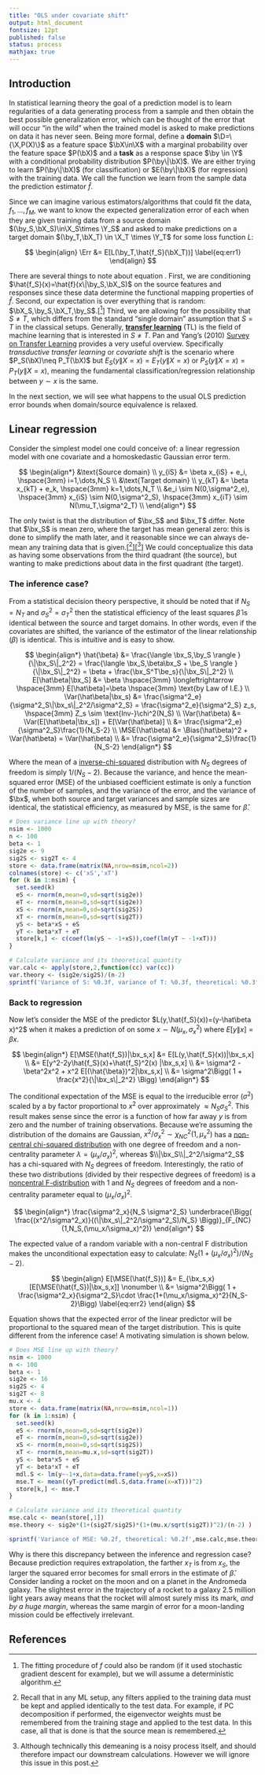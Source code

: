 ---
title: "OLS under covariate shift"
output: html_document
fontsize: 12pt
published: false
status: process
mathjax: true
---

$$
\newcommand{\be}{\boldsymbol{e}}
\newcommand{\bx}{\boldsymbol{x}}
\newcommand{\bX}{\boldsymbol{X}}
\newcommand{\by}{\boldsymbol{y}}
\newcommand{\bY}{\boldsymbol{Y}}
\newcommand{\bz}{\boldsymbol{z}}
\newcommand{\br}{\boldsymbol{r}}
\newcommand{\N}{\mathcal{N}}
\newcommand{\D}{\mathcal{D}}
\newcommand{\Y}{\mathcal{Y}}
\newcommand{\X}{\mathcal{X}}
\newcommand{\bmu}{\boldsymbol{\mu}}
\newcommand{\bpi}{\boldsymbol{\pi}}
\newcommand{\bSig}{\boldsymbol{\Sigma}}
\newcommand{\Err}{\text{Err}}
\newcommand{\Var}{\text{Var}}
\newcommand{\MSE}{\text{MSE}}
\newcommand{\Bias}{\text{Bias}}
$$

## Introduction

In statistical learning theory the goal of a prediction model is to learn regularities of a data generating process from a sample and then obtain the best possible generalization error, which can be thought of the error that will occur "in the wild" when the trained model is asked to make predictions on data it has never seen. Being more formal, define a **domain** $\D=\{\X,P(X)\}$ as a feature space $\bX\in\X$ with a marginal probability over the feature space $P(\bX)$ and a **task** as a response space $\by \in \Y$ with a conditional probability distribution $P(\by\|\bX)$. We are either trying to learn $P(\by\|\bX)$ (for classification) or $E(\by\|\bX)$ (for regression) with the training data. We call the function we learn from the sample data the prediction estimator $\hat{f}$.

Since we can imagine various estimators/algorithms that could fit the data, $f_1,\dots,f_M$, we want to know the expected generalization error of each when they are given training data from a source domain $(\by_S,\bX_S)\in\X_S\times \Y_S$ and asked to make predictions on a target domain $(\by_T,\bX_T) \in \X_T \times \Y_T$  for some loss function $L$:


$$
\begin{align}
\Err &= E[L(\by_T,\hat{f_S}(\bX_T))] \label{eq:err1}
\end{align}
$$

There are several things to note about equation \eqref{eq:err1}. First, we are conditioning $\hat{f_S}(x)=\hat{f}(x\|\by_S,\bX_S)$ on the source features and responses since these data determine the functional mapping properties of $\hat{f}$. Second, our expectation is over everything that is random: $\bX_S,\by_S,\bX_T,\by_S$.[[^1]] Third, we are allowing for the possibility that $S\neq T$, which differs from the standard "single domain" assumption that $S=T$ in the classical setups. Generally,  [**transfer learning**](https://en.wikipedia.org/wiki/Transfer_learning) (TL) is the field of machine learning that is interested in $S\neq T$. Pan and Yang's (2010) [Survey on Transfer Learning](http://ieeexplore.ieee.org/document/5288526/) provides a very useful overview. Specifically *transductive transfer learning* or *covariate shift* is the scenario where $P_S(\bX)\neq P_T(\bX)$ but $E_S(y\|X=x)=E_T(y\|X=x)$ or $P_S(y\|X=x)=P_T(y\|X=x)$, meaning the fundamental classification/regression relationship between $y \sim x$ is the same.

In the next section, we will see what happens to the usual OLS prediction error bounds when domain/source equivalence is relaxed.


## Linear regression

Consider the simplest model one could conceive of: a linear regression model with one covariate and a homoskedastic Gaussian error term.

$$
\begin{align*}
&\text{Source domain} \\
y_{iS} &= \beta x_{iS} + e_i, \hspace{3mm} i=1,\dots,N_S  \\
&\text{Target domain} \\
y_{kT} &= \beta x_{kT} + e_k, \hspace{3mm} k=1,\dots,N_T  \\
&e_i \sim N(0,\sigma^2_e), \hspace{3mm} x_{iS} \sim N(0,\sigma^2_S), \hspace{3mm} x_{iT} \sim N(\mu_T,\sigma^2_T) \\
\end{align*}
$$

The only twist is that the distribution of $\bx_S$ and $\bx_T$ differ. Note that $\bx_S$ is mean zero, where the target has mean general zero: this is done to simplify the math later, and it reasonable since we can always de-mean any training data that is given.[[^2]][[^3]] We could conceptualize this data as having some observations from the third quadrant (the source), but wanting to make predictions about data in the first quadrant (the target).


### The inference case?

From a statistical decision theory perspective, it should be noted that if $N_S=N_T$ and $\sigma^2_S=\sigma^2_T$ then the statistical efficiency of the least squares $\hat\beta$ is identical between the source and target domains. In other words, even if the covariates are shifted, the variance of the estimator of the linear relationship ($\beta$) is identical. This is intuitive and is easy to show.

$$
\begin{align*}
\hat{\beta} &=  \frac{\langle \bx_S,\by_S \rangle }{\|\bx_S\|_2^2} = \frac{\langle \bx_S,\beta\bx_S + \be_S \rangle }{\|\bx_S\|_2^2} = \beta + \frac{\bx_S^T\be_s}{\|\bx_S\|_2^2} \\
E[\hat\beta|\bx_S] &= \beta \hspace{3mm} \longleftrightarrow \hspace{3mm} E[\hat\beta]=\beta \hspace{3mm} \text{by Law of I.E.} \\
\Var(\hat\beta|\bx_s) &= \frac{\sigma^2_e}{\sigma^2_S\|\bx_s\|_2^2/\sigma^2_S} =  \frac{\sigma^2_e}{\sigma^2_S} z_s, \hspace{3mm} Z_s \sim \text{Inv-}\chi^2(N_S) \\
\Var(\hat\beta) &= \Var(E[\hat\beta|\bx_s]) + E[\Var(\hat\beta)] \\
&= \frac{\sigma^2_e}{\sigma^2_S}\frac{1}{N_S-2} \\ 
\MSE(\hat\beta) &= \Bias(\hat\beta)^2 + \Var(\hat\beta) = \Var(\hat\beta) \\
&= \frac{\sigma^2_e}{\sigma^2_S}\frac{1}{N_S-2}
\end{align*}
$$

Where the mean of a [inverse-chi-squared](https://en.wikipedia.org/wiki/Inverse-chi-squared_distribution) distribution with $N_S$ degrees of freedom is simply $1/(N_S-2)$. Because the variance, and hence the mean-squared error (MSE) of the unbiased coefficient estimate is only a function of the number of samples, and the variance of the error, and the variance of $\bx$, when both source and target variances and sample sizes are identical, the statistical efficiency, as measured by MSE, is the same for $\hat\beta$.

```{r,eval=T}
# Does variance line up with theory?
nsim <- 1000
n <- 100
beta <- 1
sig2e <- 9
sig2S <- sig2T <- 4
store <- data.frame(matrix(NA,nrow=nsim,ncol=2))
colnames(store) <- c('xS','xT')
for (k in 1:nsim) {
  set.seed(k)
  eS <- rnorm(n,mean=0,sd=sqrt(sig2e))
  eT <- rnorm(n,mean=0,sd=sqrt(sig2e))
  xS <- rnorm(n,mean=0,sd=sqrt(sig2S))
  xT <- rnorm(n,mean=0,sd=sqrt(sig2T))
  yS <- beta*xS + eS
  yT <- beta*xT + eT
  store[k,] <- c(coef(lm(yS ~ -1+xS)),coef(lm(yT ~ -1+xT)))
}

# Calculate variance and its theoretical quantity
var.calc <- apply(store,2,function(cc) var(cc))
var.theory <- (sig2e/sig2S)/(n-2)
sprintf('Variance of S: %0.3f, variance of T: %0.3f, theoretical: %0.3f',var.calc[1],var.calc[2],var.theory)
```


### Back to regression

Now let's consider the MSE of the predictor $L(y,\hat{f_S}(x))=(y-\hat\beta x)^2$ when it makes a prediction of on some $x \sim N(\mu_x,\sigma^2_x)$ where $E[y\|x]=\beta x$. 

$$
\begin{align*}
E[\MSE(\hat{f_S})|\bx_s,x] &= E[L(y,\hat{f_S}(x))|\bx_s,x] \\
 &= E[y^2-2y\hat{f_S}(x)+\hat{f_S}^2(x) |\bx_s,x] \\
&= \sigma^2 - \beta^2x^2 + x^2 E[(\hat{\beta})^2|\bx_s,x] \\
&= \sigma^2\Bigg( 1 + \frac{x^2}{\|\bx_s\|_2^2} \Bigg)
\end{align*}
$$

The conditional expectation of the MSE is equal to the irreducible error ($\sigma^2$) scaled by a by factor proportional to $x^2$ over approximately $\approx N_S\sigma^2_S$. This result makes sense since the error is a function of how far away $y$ is from zero and the number of training observations. Because we're assuming the distribution of the domains are Gaussian, $x^2/\sigma^2_x \sim \chi^2_{NC}(1,\mu_x^2)$ has a [non-central chi-squared distribution](https://en.wikipedia.org/wiki/Noncentral_chi-squared_distribution)  with one degree of freedom and a non-centrality parameter $\lambda=(\mu_x/\sigma_x)^2$, whereas $\\|\bx_S\\|_2^2/\sigma^2_S$ has a chi-squared with $N_S$ degrees of freedom. Interestingly, the ratio of these two distributions (divided by their respective degrees of freedom) is a [noncentral F-distribution](https://en.wikipedia.org/wiki/Noncentral_F-distribution) with 1 and $N_S$ degrees of freedom and a non-centrality parameter equal to $(\mu_x/\sigma_x)^2$.

$$
\begin{align*}
\frac{\sigma^2_x}{N_S \sigma^2_S} \underbrace{\Bigg( \frac{(x^2/\sigma^2_x)}{(\|\bx_s\|_2^2/\sigma^2_S)/N_S} \Bigg)}_{F_{NC}(1,N_S,(\mu_x/\sigma_x)^2)}
\end{align*}
$$


The expected value of a random variable with a non-central F distribution makes the unconditional expectation easy to calculate: $N_S(1+(\mu_x/\sigma_x)^2)/(N_S-2)$.


$$
\begin{align}
E[\MSE(\hat{f_S})] &= E_{\bx_s,x}[E[\MSE(\hat{f_S})|\bx_s,x]] \nonumber \\
&= \sigma^2\Bigg( 1 + \frac{\sigma^2_x}{\sigma^2_S}\cdot \frac{1+(\mu_x/\sigma_x)^2}{N_S-2}\Bigg) \label{eq:err2}
\end{align}
$$

Equation \eqref{eq:err2} shows that the expected error of the linear predictor will be proportional to the squared mean of the target distribution. This is quite different from the inference case! A motivating simulation is shown below. 


```{r,eval=T}
# Does MSE line up with theory?
nsim <- 1000
n <- 100
beta <- 1
sig2e <- 16
sig2S <- 4
sig2T <- 8
mu.x <- 4
store <- data.frame(matrix(NA,nrow=nsim,ncol=1))
for (k in 1:nsim) {
  set.seed(k)
  eS <- rnorm(n,mean=0,sd=sqrt(sig2e))
  eT <- rnorm(n,mean=0,sd=sqrt(sig2e))
  xS <- rnorm(n,mean=0,sd=sqrt(sig2S))
  xT <- rnorm(n,mean=mu.x,sd=sqrt(sig2T))
  yS <- beta*xS + eS
  yT <- beta*xT + eT
  mdl.S <- lm(y~-1+x,data=data.frame(y=yS,x=xS))
  mse.T <- mean((yT-predict(mdl.S,data.frame(x=xT)))^2)
  store[k,] <- mse.T
}

# Calculate variance and its theoretical quantity
mse.calc <- mean(store[,1])
mse.theory <- sig2e*(1+(sig2T/sig2S)*(1+(mu.x/sqrt(sig2T))^2)/(n-2) )

sprintf('Variance of MSE: %0.2f, theoretical: %0.2f',mse.calc,mse.theory)
```

Why is there this discrepancy between the inference and regression case? Because prediction requires extrapolation, the farther $x_T$ is from $x_S$, the larger the squared error becomes for small errors in the estimate of $\hat\beta$. Consider landing a rocket on the moon and on a planet in the Andromeda galaxy. The slightest error in the trajectory of a rocket to a galaxy 2.5 million light years away means that the rocket will almost surely miss its mark, *and by a huge margin*, whereas the same margin of error for a moon-landing mission could be effectively irrelevant. 



## References

[^1]: The fitting procedure of $f$ could also be random (if it used stochastic gradient descent for example), but we will assume a deterministic algorithm.

[^2]: Recall that in any ML setup, any filters applied to the training data must be kept and applied identically to the test data. For example, if PC decomposition if performed, the eigenvector weights must be remembered from the training stage and applied to the test data. In this case, all that is done is that the source mean is remembered.

[^3]: Although technically this demeaning is a noisy process itself, and should therefore impact our downstream calculations. However we will ignore this issue in this post.
